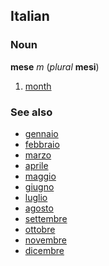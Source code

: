 ==Italian==
===Noun===
'''mese''' ''m'' (''plural'' '''mesi''')

#[[month]]

===See also===
*[[gennaio]]
*[[febbraio]]
*[[marzo]]
*[[aprile]]
*[[maggio]]
*[[giugno]]
*[[luglio]]
*[[agosto]]
*[[settembre]]
*[[ottobre]]
*[[novembre]]
*[[dicembre]]